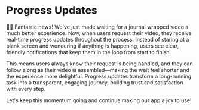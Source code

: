 # Progress Updates

<EpicVideo url="https://www.epicai.pro/workshops/day-3-advanced-tools-sampling-and-elicitation/progress-updates~a3g0l/solution" />

👨‍💼 Fantastic news! We've just made waiting for a journal wrapped video a much better experience. Now, when users request their video, they receive real-time progress updates throughout the process. Instead of staring at a blank screen and wondering if anything is happening, users see clear, friendly notifications that keep them in the loop from start to finish.

This means users always know their request is being handled, and they can follow along as their video is assembled—making the wait feel shorter and the experience more delightful. Progress updates transform a long-running task into a transparent, engaging journey, building trust and satisfaction with every step.

Let's keep this momentum going and continue making our app a joy to use!
